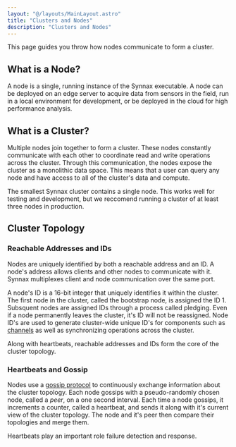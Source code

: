 ```yaml
---
layout: "@/layouts/MainLayout.astro"
title: "Clusters and Nodes"
description: "Clusters and Nodes"
---
```


This page guides you throw how nodes communicate to form a cluster.

## What is a Node?

A node is a single, running instance of the Synnax executable. A node can be deployed on
an edge server to acquire data from sensors in the field, run in a local environment for
development, or be deployed in the cloud for high performance analysis.

## What is a Cluster?

Multiple nodes join together to form a cluster. These nodes constantly communicate with
each other to coordinate read and write operations across the cluster. Through this
communication, the nodes expose the cluster as a monolithic data space. This means that
a user can query any node and have access to all of the cluster's data and compute.

The smallest Synnax cluster contains a single node. This works well for testing and
development, but we reccomend running a cluster of at least three nodes in production.

## Cluster Topology

### Reachable Addresses and IDs

Nodes are uniquely identified by both a reachable address and an ID. A node's address
allows clients and other nodes to communicate with it. Synnax multiplexes client and node
communication over the same port.

A node's ID is a 16-bit integer that uniquely identifies it within the cluster. The
first node in the cluster, called the bootstrap node, is assigned the ID 1. Subsquent
nodes are assigned IDs through a process called pledging. Even if a node permanently
leaves the cluster, it's ID will not be reassigned. Node ID's are used to generate
cluster-wide unique ID's for components such as [channels](/concepts/channels) as well
as synchronizing operations across the cluster.

Along with heartbeats, reachable addresses and IDs form the core of the cluster topology.

### Heartbeats and Gossip

Nodes use a [gossip protocol](https://en.wikipedia.org/wiki/Gossip_protocol#:~:text=A%20gossip%20protocol%20or%20epidemic,all%20members%20of%20a%20group.)
to continuously exchange information about the cluster topology. Each node gossips
with a pseudo-randomly chosen node, called a _peer_, on a one second interval. Each time
a node gossips, it increments a counter, called a heartbeat, and sends it along with
it's current view of the cluster topology. The node and it's peer then compare their
topologies and merge them.

Heartbeats play an important role failure detection and response.
